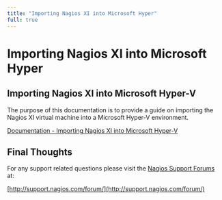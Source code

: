 ---
title: "Importing Nagios XI into Microsoft Hyper"
full: true
---

# Importing Nagios XI into Microsoft Hyper

## Importing Nagios XI into Microsoft Hyper-V

The purpose of this documentation is to provide a guide on importing the Nagios XI virtual machine into a Microsoft Hyper-V environment.

[Documentation - Importing Nagios XI into Microsoft Hyper-V](https://assets.nagios.com/downloads/nagiosxi/docs/Importing_Nagios_XI_into_Microsoft_Hyper-V.pdf "Importing Nagios XI into Microsoft Hyper-V")

## Final Thoughts

For any support related questions please visit the [Nagios Support Forums](http://support.nagios.com/forum/) at:

[http://support.nagios.com/forum/](http://support.nagios.com/forum/)